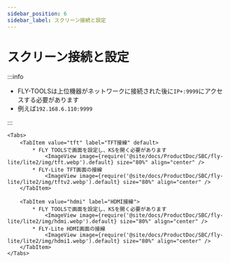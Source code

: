 ```yaml
---
sidebar_position: 6
sidebar_label: スクリーン接続と設定
---
```





# スクリーン接続と設定

:::info

* FLY-TOOLSは上位機器がネットワークに接続された後に`IP+:9999`にアクセスする必要があります
* 例えば`192.168.6.110:9999`

:::

    <Tabs>
        <TabItem value="tft" label="TFT接線" default>
            * FLY TOOLSで画面を設定し、KSを開く必要があります
                <ImageView image={require('@site/docs/ProductDoc/SBC/fly-lite/lite2/img/tft.webp').default} size="80%" align="center" />
            * FLY-Lite TFT画面の接線
                <ImageView image={require('@site/docs/ProductDoc/SBC/fly-lite/lite2/img/tftv2.webp').default} size="80%" align="center" />
        </TabItem>

        <TabItem value="hdmi" label="HDMI接線">
            * FLY TOOLSで画面を設定し、KSを開く必要があります
                <ImageView image={require('@site/docs/ProductDoc/SBC/fly-lite/lite2/img/hdmi.webp').default} size="80%" align="center" />               
            * FLY-Lite HDMI画面の接線
                <ImageView image={require('@site/docs/ProductDoc/SBC/fly-lite/lite2/img/hdmi1.webp').default} size="80%" align="center" />
        </TabItem>
    </Tabs>
